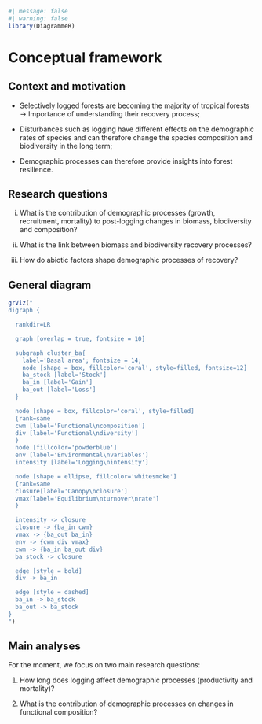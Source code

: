 ```r
#| message: false
#| warning: false
library(DiagrammeR)
```

# Conceptual framework {.unnumbered}

## Context and motivation

-   Selectively logged forests are becoming the majority of tropical forests $\rightarrow$ Importance of understanding their recovery process;

-   Disturbances such as logging have different effects on the demographic rates of species and can therefore change the species composition and biodiversity in the long term;

-   Demographic processes can therefore provide insights into forest resilience.

## Research questions

i.  What is the contribution of demographic processes (growth, recruitment, mortality) to post-logging changes in biomass, biodiversity and composition?

ii. What is the link between biomass and biodiversity recovery processes?

iii. How do abiotic factors shape demographic processes of recovery?

## General diagram

```r
grViz("
digraph {

  rankdir=LR

  graph [overlap = true, fontsize = 10]

  subgraph cluster_ba{
    label='Basal area'; fontsize = 14;
    node [shape = box, fillcolor='coral', style=filled, fontsize=12]
    ba_stock [label='Stock']
    ba_in [label='Gain']
    ba_out [label='Loss']
  }

  node [shape = box, fillcolor='coral', style=filled]
  {rank=same
  cwm [label='Functional\ncomposition']
  div [label='Functional\ndiversity']
  }
  node [fillcolor='powderblue']
  env [label='Environmental\nvariables']
  intensity [label='Logging\nintensity']

  node [shape = ellipse, fillcolor='whitesmoke']
  {rank=same
  closure[label='Canopy\nclosure']
  vmax[label='Equilibrium\nturnover\nrate']
  }

  intensity -> closure
  closure -> {ba_in cwm}
  vmax -> {ba_out ba_in}
  env -> {cwm div vmax}
  cwm -> {ba_in ba_out div}
  ba_stock -> closure

  edge [style = bold]
  div -> ba_in

  edge [style = dashed]
  ba_in -> ba_stock
  ba_out -> ba_stock
}
")
```

## Main analyses

For the moment, we focus on two main research questions: 

1. How long does logging affect demographic processes (productivity and mortality)? 

2. What is the contribution of demographic processes on changes in functional composition?

